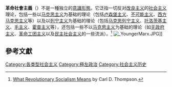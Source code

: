 {{Expand English|Revolutionary socialism}}
{{Socialism sidebar}}
'''革命社會主義'''（{{lang-en|Revolutionary Socialism}}）不是一種独立的[[意識形態|意識形態]]。它泛指一切反对[[改良主义|改良主义]]的[[社会主义|社会主义]]理论，包括一些以[[马克思主义|马克思主义]]为基础的理论（包括[[卢森堡主义|卢森堡主义]]、[[不可能主义|不可能主义]]、[[西方马克思主义|西方马克思主义]]等）以及以[[列宁主义|列宁主义]]为基础的理论（包括[[马克思列宁主义|马克思列宁主义]]、[[托洛茨基主义|托洛茨基主义]]、[[毛主义|毛主义]]、[[霍查主义|霍查主义]]等），还包括一些不以[[马克思主义|马克思主义]]为基础的理论（如[[无政府主义|无政府主义]]、[[工团主义|革命工团主义]]以及[[民主社会主义|民主社会主义]]的一些流派）。<ref name=sdvrds>[http://www.marxists.org/history/usa/parties/spusa/1903/1000-thompson-whatrevsoc.pdf What Revolutionary Socialism Means] {{Wayback|url=http://www.marxists.org/history/usa/parties/spusa/1903/1000-thompson-whatrevsoc.pdf |date=20210306041150 }} by Carl D. Thompson.</ref>
[[File:_YoungerMarx.JPG|thumb]]]]
==參考文獻==
{{Reflist|30em}}

[[Category:各类型社会主义|Category:各类型社会主义]]
[[Category:極左政治|Category:極左政治]]
[[Category:社会主义历史|Category:社会主义历史]]
